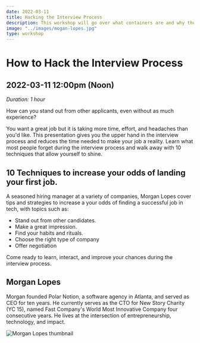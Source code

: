 ```yaml
---
date: 2022-03-11
title: Hacking the Interview Process
description: This workshop will go over what containers are and why they matter to you as a technologist/developer, and to companies as a key part of running their businesses.
image: "../images/mogan-lopes.jpg"
type: workshop
---
```


# How to Hack the Interview Process

## 2022-03-11 12:00pm (Noon)

_Duration: 1 hour_

How can you stand out from other applicants, even without as much experience?

You want a great job but it is taking more time, effort, and headaches than you'd like. This presentation gives you the upper hand in the interview process and reduces the time needed to make your job a reality. Learn what most people forget during the interview process and walk away with 10 techniques that allow yourself to shine.

## 10 Techniques to increase your odds of landing your first job.

A seasoned hiring manager at a variety of companies, Morgan Lopes cover tips and strategies to increase a your odds of finding a successful job in tech, with topics such as:

- Stand out from other candidates.
- Make a great impression.
- Find your habits and rituals.
- Choose the right type of company
- Offer negotiation

Come ready to learn, interact, and improve your chances during the interview process.

## Morgan Lopes

Morgan founded Polar Notion, a software agency in Atlanta, and served as CEO for ten years. He currently serves as the CTO for New Story Charity (YC 15), named Fast Company's World Most Innovative Company four consecutive years. He lives at the intersection of entrepreneurship, technology, and impact.

![Morgan Lopes thumbnail](../images/mogan-lopes.jpg)
